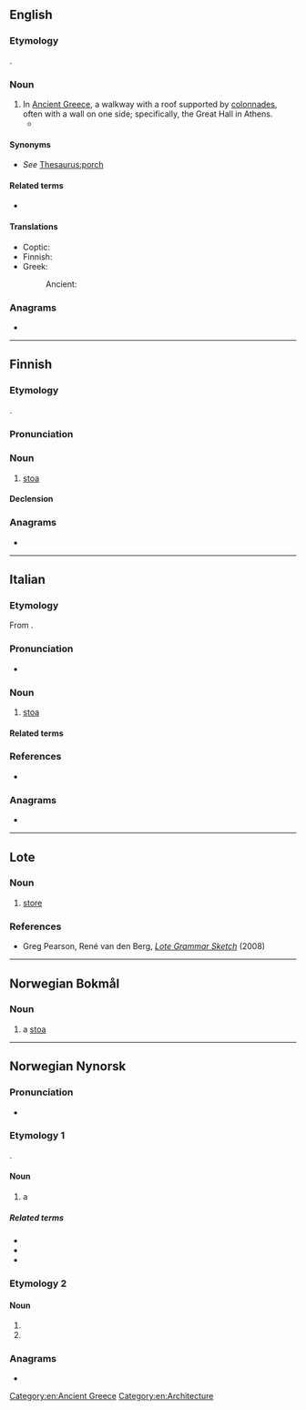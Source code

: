 {{also|støa}}
==English==
{{wikipedia}}

===Etymology===
{{root|en|ine-pro|*steh₂-}}
{{lbor|en|grc|στοά}}.

===Noun===
{{en-noun|stoae|stoæ|stoai|s}}

# In [[Ancient Greece]], a walkway with a roof supported by [[colonnade]]s, often with a wall on one side; specifically, the Great Hall in Athens.
#* {{quote-book|en|year=1990|author=Camille Paglia|authorlink=Camille Paglia|title={{w|Sexual Personae: Art and Decadence from Nefertiti to Emily Dickinson}}|passage=They could not vote, attend the theater, or walk in the '''stoa''' talking philosophy.}}

====Synonyms====
* ''See'' [[Thesaurus:porch]]

====Related terms====
* {{l|en|stoic}}

====Translations====
{{trans-top}}
* Coptic: {{t|cop|ⲥⲧⲟⲁ}}
* Finnish: {{t+|fi|stoa}}
* Greek:
*: Ancient: {{t|grc|στοά|f}}
{{trans-mid}}
{{trans-bottom}}

===Anagrams===
* {{anagrams|en|a=aost|OTAs|SOTA|Sato|Sota|Taos|Tsao|as to|oast|oats|taos|toas|tosa}}

[[Category:en:Ancient Greece]]
[[Category:en:Architecture]]

----

==Finnish==

===Etymology===
{{root|fi|ine-pro|*steh₂-}}
{{lbor|fi|grc|στοά}}.

===Pronunciation===
{{fi-pronunciation}}

===Noun===
{{fi-noun}}

# {{lb|fi|architecture}} [[#English|stoa]]

====Declension====
{{fi-decl-koira|sto|||a}}

===Anagrams===
* {{anagrams|fi|a=aost|Atso|osat|osta|otsa|sato|sota|taos|taso|tosa}}

----

==Italian==

===Etymology===
From {{bor|it|grc|στοά}}.

===Pronunciation===
* {{rhymes|it|ɔa|s=2}}
{{it-pr|stòa}}

===Noun===
{{it-noun|f}}

# {{lb|it|Ancient Greece}} [[#English|stoa]]

====Related terms====
{{rel2|it
|stoicismo
|stoico}}

===References===
* {{R:it:Trec}}

===Anagrams===
* {{anagrams|it|a=aost|Atos|Taso|osta|tosa}}

----

==Lote==

===Noun===
{{head|uvl|noun}}

# [[store]]

===References===
* Greg Pearson, René van den Berg, ''[https://web.archive.org/web/20180625141638/http://www-01.sil.org/pacific/png/pubs/928474523806/Lote_grammar_sketch.pdf#page=81 Lote Grammar Sketch]'' (2008)

----

==Norwegian Bokmål==

===Noun===
{{nb-noun-m1}}

# a [[#English|stoa]]

----

==Norwegian Nynorsk==

===Pronunciation===
* {{IPA|nn|/ˈstuː.ɑ/}} {{nn-pronu-note}}

===Etymology 1===
{{root|nn|ine-pro|*steh₂-}}
{{lbor|nn|grc|στοά}}.

====Noun====
{{nn-noun-m2}}

# a {{l|en|stoa}}

=====Related terms=====
* {{l|nn|stoikar}}
* {{l|nn|stoisisme}}
* {{l|nn|stoisk}}

===Etymology 2===
{{nonlemma}}

====Noun====
{{nn-noun-form}}

# {{infl of|nn|sto|g=f||def|s}}
# {{infl of|nn|sto|g=n||def|p}}

===Anagrams===
* {{anagrams|nn|a=aost|osta|sota|tosa}}